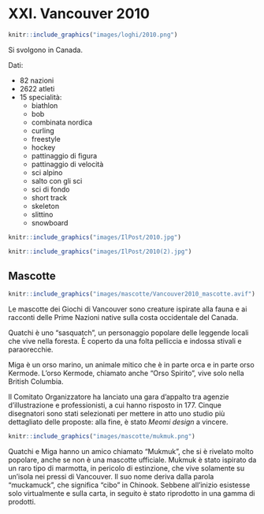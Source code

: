 # XXI. Vancouver 2010 {-}

```{r, echo=FALSE, out.width='40%', fig.cap='XXI edizione dei Giochi olimpici invernali'}
knitr::include_graphics("images/loghi/2010.png")
```

Si svolgono in Canada.

Dati:

* 82 nazioni
* 2622 atleti
* 15 specialità:
  * biathlon
  * bob
  * combinata nordica
  * curling
  * freestyle
  * hockey
  * pattinaggio di figura
  * pattinaggio di velocità
  * sci alpino
  * salto con gli sci
  * sci di fondo
  * short track
  * skeleton
  * slittino
  * snowboard

```{r, echo=FALSE, out.width='80%', fig.cap='La statunitense Hannah Kearney nella prova di freestyle femminile alle Olimpiadi di Vancouver del 2010. (Streeter Lecka/Getty Images)'}
knitr::include_graphics("images/IlPost/2010.jpg")
```

```{r, echo=FALSE, out.width='80%', fig.cap='Il braciere olimpico delle Olimpiadi di Vancouver del 2010. (Getty Images)'}
knitr::include_graphics("images/IlPost/2010(2).jpg")
```

## Mascotte {-}

```{r, echo=FALSE, out.width='40%', fig.cap='Quatchi e Miga'}
knitr::include_graphics("images/mascotte/Vancouver2010_mascotte.avif")
```

Le mascotte dei Giochi di Vancouver sono creature ispirate alla fauna e ai racconti delle Prime Nazioni native sulla costa occidentale del Canada.

Quatchi è uno "sasquatch", un personaggio popolare delle leggende locali che vive nella foresta. È coperto da una folta pelliccia e indossa stivali e paraorecchie.

Miga è un orso marino, un animale mitico che è in parte orca e in parte orso Kermode. L'orso Kermode, chiamato anche "Orso Spirito", vive solo nella British Columbia.

Il Comitato Organizzatore ha lanciato una gara d'appalto tra agenzie d'illustrazione e professionisti, a cui hanno risposto in 177. Cinque disegnatori sono stati selezionati per mettere in atto uno studio più dettagliato delle proposte: alla fine, è stato *Meomi design* a vincere.

```{r, echo=FALSE, out.width='40%', fig.cap='Quatchi e Miga'}
knitr::include_graphics("images/mascotte/mukmuk.png")
```

Quatchi e Miga hanno un amico chiamato "Mukmuk", che si è rivelato molto popolare, anche se non è una mascotte ufficiale. Mukmuk è stato ispirato da un raro tipo di marmotta, in pericolo di estinzione, che vive solamente su un'isola nei pressi di Vancouver. Il suo nome deriva dalla parola "muckamuck", che significa "cibo" in Chinook. Sebbene all'inizio esistesse solo virtualmente e sulla carta, in seguito è stato riprodotto in una gamma di prodotti.
